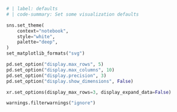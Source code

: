 ```python
# | label: defaults
# | code-summary: Set some visualization defaults

sns.set_theme(
    context="notebook",
    style="white",
    palette="deep",
)
set_matplotlib_formats("svg")

pd.set_option("display.max_rows", 5)
pd.set_option("display.max_columns", 10)
pd.set_option("display.precision", 3)
pd.set_option("display.show_dimensions", False)

xr.set_options(display_max_rows=3, display_expand_data=False)

warnings.filterwarnings("ignore")
```
